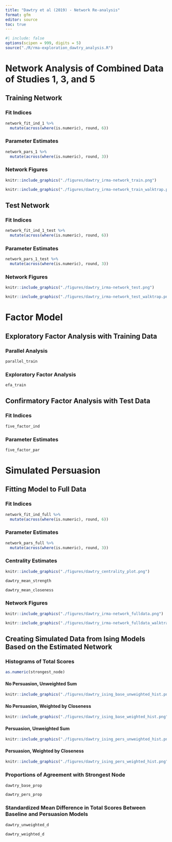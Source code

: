 ```yaml
---
title: "Dawtry et al (2019) - Network Re-analysis"
format: gfm
editor: source
toc: true
---
```


```r
#| include: false
options(scipen = 999, digits = 5)
source("./R/rma-exploration_dawtry_analysis.R")

```

# Network Analysis of Combined Data of Studies 1, 3, and 5

## Training Network

### Fit Indices

```r
network_fit_ind_1 %>% 
  mutate(across(where(is.numeric), round, 6))
```

### Parameter Estimates

```r
network_pars_1 %>% 
  mutate(across(where(is.numeric), round, 3))
```

### Network Figures

```r
knitr::include_graphics("./figures/dawtry_irma-network_train.png")
```

```r
knitr::include_graphics("./figures/dawtry_irma-network_train_walktrap.png")
```

## Test Network

### Fit Indices

```r
network_fit_ind_1_test %>% 
  mutate(across(where(is.numeric), round, 6))
```

### Parameter Estimates

```r
network_pars_1_test %>% 
  mutate(across(where(is.numeric), round, 3))
```

### Network Figures

```r
knitr::include_graphics("./figures/dawtry_irma-network_test.png")
```

```r
knitr::include_graphics("./figures/dawtry_irma-network_test_walktrap.png")
```

# Factor Model

## Exploratory Factor Analysis with Training Data

### Parallel Analysis

```r
parallel_train
```
### Exploratory Factor Analysis

```r
efa_train
```

## Confirmatory Factor Analysis with Test Data

### Fit Indices

```r
five_factor_ind
```

### Parameter Estimates

```r
five_factor_par
```

# Simulated Persuasion

## Fitting Model to Full Data

### Fit Indices

```r
network_fit_ind_full %>% 
  mutate(across(where(is.numeric), round, 6))
```

### Parameter Estimates

```r
network_pars_full %>% 
  mutate(across(where(is.numeric), round, 3))
```

### Centrality Estimates

```r
knitr::include_graphics("./figures/dawtry_centrality_plot.png")
```

```r
dawtry_mean_strength
```

```r
dawtry_mean_closeness
```

### Network Figures

```r
knitr::include_graphics("./figures/dawtry_irma-network_fulldata.png")
```

```r
knitr::include_graphics("./figures/dawtry_irma-network_fulldata_walktrap.png")
```

## Creating Simulated Data from Ising Models Based on the Estimated Network

### Histograms of Total Scores

```r
as.numeric(strongest_node)
```

#### No Persuasion, Unweighted Sum

```r
knitr::include_graphics("./figures/dawtry_ising_base_unweighted_hist.png")
```

#### No Persuasion, Weighted by Closeness

```r
knitr::include_graphics("./figures/dawtry_ising_base_weighted_hist.png")
```

#### Persuasion, Unweighted Sum

```r
knitr::include_graphics("./figures/dawtry_ising_pers_unweighted_hist.png")
```

#### Persuasion, Weighted by Closeness

```r
knitr::include_graphics("./figures/dawtry_ising_pers_weighted_hist.png")
```

### Proportions of Agreement with Strongest Node

```r
dawtry_base_prop
```

```r
dawtry_pers_prop
```

### Standardized Mean Difference in Total Scores Between Baseline and Persuasion Models

```r
dawtry_unweighted_d
```

```r
dawtry_weighted_d
```
